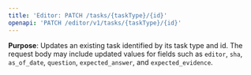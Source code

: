 ```yaml
---
title: 'Editor: PATCH /tasks/{taskType}/{id}'
openapi: 'PATCH /editor/v1/tasks/{taskType}/{id}'
---
```


**Purpose**: Updates an existing task identified by its task type and id. The request body may include updated values for fields such as `editor`, `sha`, `as_of_date`, `question`, `expected_answer`, and `expected_evidence`.
